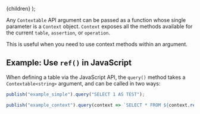 
  <Documentation title="Contextable<> (Class) reference">{children}</Documentation>
);

Any `Contextable` API argument can be passed as a function whose single parameter is a `Context` object. `Context` exposes all the methods available for the current `table`, `assertion`, or `operation`.

This is useful when you need to use context methods within an argument.

## Example: Use `ref()` in JavaScript

When defining a table via the JavaScript API, the `query()` method takes a `Contextable<string>` argument, and can be called in two ways:

```js
publish("example_simple").query("SELECT 1 AS TEST");

publish("example_context").query(context => `SELECT * FROM ${context.ref("example_simple")}`);
```
